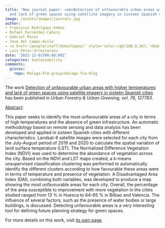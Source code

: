 ```yaml
---
title: 'New journal paper: <em>Detection of unfavourable urban areas with higher temperatures
  and lack of green spaces using satellite imagery in sixteen Spanish cities</em>'
image: /assets/images/journals.jpg
author:
- Francisco Rodríguez-Gómez
- Rafael Fernández-Cañero
- Gabriel Pérez
- José del Campo-Ávila
- <a href='/people/staff/dominlopez/' style='color:rgb(100,0,50);'>Domingo López Rodríguez</a>
- Luis Pérez-Urrestarazu
date: '2022-12-01T00:00:00Z'
categories: Sustainability
comments:
  giscus:
    repo: Malaga-FCA-group/malaga-fca-blog
---
```


The work <u>Detection of unfavourable urban areas with higher temperatures and lack of green spaces using satellite imagery in sixteen Spanish cities</u> has been published in <em><em>Urban Forestry &amp; Urban Greening</em>, vol. 78, 127783</em>.

<u>Abstract</u>:



This paper seeks to identify the most unfavourable areas of a city in terms of high temperatures and the absence of green infrastructure. An automatic methodology based on remote sensing and data analysis has been developed and applied in sixteen Spanish cities with different characteristics. Landsat-8 satellite images were selected for each city from the July-August period of 2019 and 2020 to calculate the spatial variation of land surface temperature (LST). The Normalized Difference Vegetation Index (NDVI) was used to determine the abundance of vegetation across the city. Based on the NDVI and LST maps created, a k-means unsupervised classification clustering was performed to automatically identify the different clusters according to how favourable these areas were in terms of temperature and presence of vegetation. A Disadvantaged Area Index (DAI), combining both variables, was developed to produce a map showing the most unfavourable areas for each city. Overall, the percentage of the area susceptible to improvement with more vegetation in the cities studied ranged from 13 % in Huesca to 64–65 % in Bilbao and Valencia. The influence of several factors, such as the presence of water bodies or large buildings, is discussed. Detecting unfavourable areas is a very interesting tool for defining future planning strategy for green spaces.




For more details on this work, visit <a href='/publications/journals/2022-ufug'>its own page</a>.
